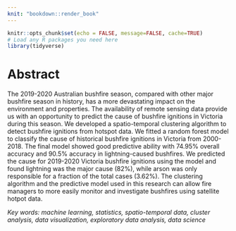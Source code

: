 ```yaml
---
knit: "bookdown::render_book"
---
```


```r
knitr::opts_chunk$set(echo = FALSE, message=FALSE, cache=TRUE)
# Load any R packages you need here
library(tidyverse)
```

# Abstract {-}

The 2019-2020 Australian bushfire season, compared with other major bushfire season in history, has a more devastating impact on the environment and properties. The availability of remote sensing data provide us with an opportunity to predict the cause of bushfire ignitions in Victoria during this season. We developed a spatio-temporal clustering algorithm to detect bushfire ignitions from hotspot data. We fitted a random forest model to classify the cause of historical bushfire ignitions in Victoria from 2000-2018. The final model showed good predictive ability with 74.95% overall accuracy and 90.5% accuracy in lightning-caused bushfires. We predicted the cause for 2019-2020 Victoria bushfire ignitions using the model and found lightning was the major cause (82%), while arson was only responsible for a fraction of the total cases (3.62%). The clustering algorithm and the predictive model used in this research can allow fire managers to more easily monitor and investigate bushfires using satellite hotpot data.

*Key words: machine learning, statistics, spatio-temporal data, cluster analysis, data visualization, exploratory data analysis, data science*


<!-- The main points of the abstract will be: -->

<!-- 1. Background and motivation (Why did we do this research and what did we research) -->
<!-- 2. Mention we developed an algorithm, and what is its main usage -->
<!-- 3. Mention we fitted a random forest model to the historical ignition data -->
<!-- 4. What was the model performance -->
<!-- 5. Mention we predicted the causes of 2019-2020 Australia bushfire using this model -->
<!-- 6. The major finding in the prediction -->
<!-- 7. One main contribution -->

